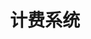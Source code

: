 ---
title: 计费系统
keywords: [Sealos 计费系统, 云成本管理方案, Kubernetes 资源计费, 容器计费架构, 云原生计费设计, 实时资源计量, 自动费用计算, 精准账单系统, 跨集群成本优化, FinOps 实践, 云资源计价模型, 分布式计费方案]
description: 深度剖析 Sealos 云操作系统的计费系统架构设计，详解基于 CRD 的实时资源计量模型、多维度费用计算算法及分布式账单生成机制，涵盖CPU/内存/存储/网络等全资源类型的精准计价策略，提供 Kubernetes 集群成本优化最佳实践与 FinOps 落地指南。
---